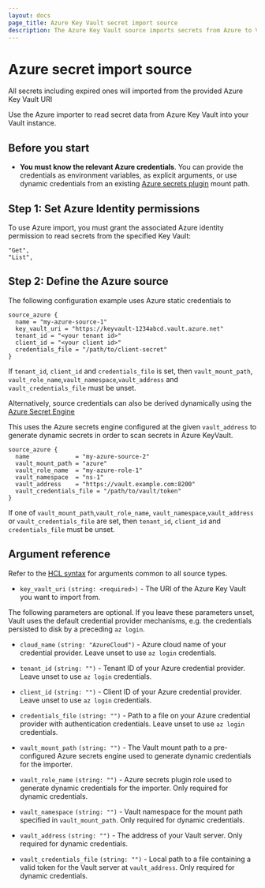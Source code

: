 ```yaml
---
layout: docs
page_title: Azure Key Vault secret import source
description: The Azure Key Vault source imports secrets from Azure to Vault.
---
```


# Azure secret import source


<Note>
All secrets including expired ones will imported from the provided Azure Key Vault URI
</Note>

Use the Azure importer to read secret data from Azure Key Vault into your Vault
instance.

## Before you start
- **You must know the relevant Azure credentials**. You can provide the credentials
  as environment variables, as explicit arguments, or use dynamic credentials
  from an existing [Azure secrets plugin](/vault/docs/secrets/azure) mount path.


## Step 1: Set Azure Identity permissions

To use Azure import, you must grant the associated Azure identity permission to read secrets
from the specified Key Vault:

```shell-session
"Get",
"List",
```

## Step 2: Define the Azure source

<Tabs>
<Tab heading="Static credentials">

The following configuration example uses Azure static credentials to

```hcl
source_azure {
  name = "my-azure-source-1"
  key_vault_uri = "https://keyvault-1234abcd.vault.azure.net"
  tenant_id = "<your tenant id>"
  client_id = "<your client id>"
  credentials_file = "/path/to/client-secret"
}
```

 If `tenant_id`, `client_id` and `credentials_file` is set, then `vault_mount_path`, `vault_role_name`,`vault_namespace`,`vault_address` and `vault_credentials_file` must be unset.

</Tab>
<Tab heading="Dynamic credentials">

Alternatively, source credentials can also be derived dynamically using the [Azure Secret Engine](/vault/docs/secrets/azure)

This uses the Azure secrets engine configured at the given `vault_address` to generate dynamic secrets in order to scan secrets in Azure KeyVault.

```hcl
source_azure {
  name             = "my-azure-source-2"
  vault_mount_path = "azure"
  vault_role_name  = "my-azure-role-1"
  vault_namespace  = "ns-1"
  vault_address    = "https://vault.example.com:8200"
  vault_credentials_file = "/path/to/vault/token"
}
```

If one of `vault_mount_path`,`vault_role_name`, `vault_namespace`,`vault_address` or `vault_credentials_file`  are set, then `tenant_id`, `client_id` and `credentials_file`  must be unset.

</Tab>
</Tabs>

## Argument reference

Refer to the [HCL syntax](/vault/docs/import#hcl-syntax-1) for arguments common to all source types.

- `key_vault_uri` `(string: <required>)` - The URI of the Azure Key Vault you want to import from.

The following parameters are optional. If you leave these parameters unset,
Vault uses the default credential provider mechanisms, e.g. the credentials persisted to disk
by a preceding `az login`.

- `cloud_name` `(string: "AzureCloud")` - Azure cloud name of your credential provider. Leave unset to use `az login` credentials.
- `tenant_id` `(string: "")` - Tenant ID of your Azure credential provider. Leave unset to use `az login` credentials.
- `client_id` `(string: "")` - Client ID of your Azure credential provider. Leave unset to use `az login` credentials.
- `credentials_file` `(string: "")` - Path to a file on your Azure credential
  provider with authentication credentials. Leave unset to use `az login`
  credentials.

- `vault_mount_path` `(string: "")` - The Vault mount path to a pre-configured Azure
  secrets engine used to generate dynamic credentials for the importer.

- `vault_role_name` `(string: "")` - Azure secrets plugin role used to generate
  dynamic credentials for the importer. Only required for dynamic credentials.

- `vault_namespace` `(string: "")` - Vault namespace for the mount path
  specified in `vault_mount_path`. Only required for dynamic credentials.

- `vault_address` `(string: "")` - The address of your Vault server. Only
  required for dynamic credentials. 

- `vault_credentials_file` `(string: "")` - Local path to a file containing a
  valid token for the Vault server at `vault_address`. Only required for dynamic
  credentials.